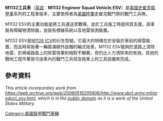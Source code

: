 {{Infobox Weapon
|name= M1132工兵車 [[File:Flag_of_USA.svg|30px]]<br />M1132 Engineer Squad Vehicle
|image= Image:Stryker ESV front q.jpg
|image_size= 300px
|caption= 史崔克ESV，注意後方的裝備拖車
|origin= {{USA}}
|type= 工兵車
<!-- Type selection -->
|is_vehicle=yes
|is_ranged=yes
|is_artillery=yes
<!-- Service history -->
|service= 2002年至今
|used_by={{USA}}
|wars= 
<!-- Production history -->
|designer=通用陸地系統
|design_date=
|manufacturer=通用陸地系統
|unit_cost= 約4900萬美元（2012年數據）
|production_date=1999年
|number=
|variants= 
<!-- General specifications -->
|spec_label=
|weight= 16.47噸
|length= 6.95公尺
|part_length=
|width=2.72公尺
|height=2.64公尺
|diameter=
|crew=2人+9人戰鬥工兵班
|armour=可抵擋14.5毫米口徑武器的射擊
|primary_armament=1×[[防禦者M151遙控武器站|防禦者M151遙控武器站]]<br />1×[[白朗寧M2重機槍|12.7毫米口徑M2HB重機槍]]或<br />1×[[40毫米榴彈|40毫米口徑]][[Mk_19自動榴彈發射器|Mk 19自動榴彈發射器]]
|secondary_armament=1×[[白朗寧M2重機槍|12.7毫米口徑M2HB重機槍]]<br />1×[[7.62×51mm_NATO|7.62×51毫米NATO]] [[M240通用機槍|M240機槍]]
|engine=柴油引擎
|engine_power=350匹[[馬力|馬力]]
|transmission= 
|payload_capacity= 
|fuel_capacity= 
|pw_ratio=18.6匹馬力/噸
|suspension=8×8路輪（裝有液壓式葉片彈簧）
|clearance=
|vehicle_range=500公里
|speed=100公里/小時
|guidance=
<!-- Ranged weapon specifications --> 
|cartridge=
|caliber=
|action=
|rate=
|velocity=
|range= 
|max_range=
|feed= 
|sights= 
<!-- Artillery specifications -->
|breech=
|recoil=
|carriage=
|elevation=
|traverse=
}}
'''M1132工兵車'''（[[英語|英語]]：'''M1132 Engineer Squad Vehicle''',''' ESV'''）是[[美國|美國]][[史崔克裝甲車|史崔克裝甲車]]系列的工程車版本，主要使用者為[[美國陸軍|美國陸軍]]史崔克戰鬥旅的戰鬥工兵隊。

M1132 ESV的主要功能是將工兵運送至戰場，並於工兵施工時提供其支援。該車裝有障礙物清除器，並設有標線系統以及地雷偵測裝置。

M1132 ESV是[[M1126裝甲運兵車|M1126 ICV]]的衍生型號。它最大的特徵在於安裝於車前的掃雷裝置，而且時常拖著一輛裝滿額外設備的輪式拖車。M1132 ESV能夠於道路上清除地雷，於崎嶇路面上的除雷效果則相對不顯著，但仍比人力清除來的有效。其他的戰地工程作業皆可由車內的戰鬥工兵班及拖車上的工具設備來完成。

== 參考資料 ==
''This article incorporates work from https://web.archive.org/web/20080516205906/http://www.sbct.army.mil/product_esv.html, which is in the [[公有领域|public domain]] as it is a work of the United States Military.''
{{史崔克裝甲車系列}}
[[Category:美國裝甲戰鬥車輛|Category:美國裝甲戰鬥車輛]]